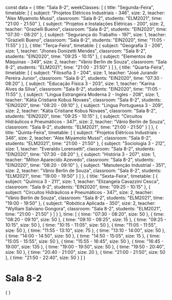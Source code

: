 const data = {
  title: "Sala 8-2",
  weekClasses: [
    {
      title: "Segunda-Feira",
      timetable: [
        {
          subject: "Projetos Elétricos Industriais - 346",
          size: 2,
          teacher: "Alex Miyamoto Mussi",
          classroom: "Sala 8-2",
          students: "ELM2021",
          time: "21:00 - 21:50"
        },
        {
          subject: "Projetos e Instalações Elétricas - 200",
          size: 2,
          teacher: "Grazielli Bueno",
          classroom: "Sala 8-2",
          students: "EIN2020",
          time: "07:30 - 08:20"
        },
        {
          subject: "Segurança do Trabalho - 197",
          size: 1,
          teacher: "Grazielli Bueno",
          classroom: "Sala 8-2",
          students: "EIN2020",
          time: "11:05 - 11:55"
        }
      ]
    },
    {
      title: "Terça-Feira",
      timetable: [
        {
          subject: "Geografia 3 - 206",
          size: 1,
          teacher: "Jhones Donizetti Mendes",
          classroom: "Sala 8-2",
          students: "EIN2020",
          time: "09:25 - 10:15"
        },
        {
          subject: "Elementos de Máquinas - 349",
          size: 2,
          teacher: "Vânio Berlin de Souza",
          classroom: "Sala 8-2",
          students: "ELM2021",
          time: "21:00 - 21:50"
        }
      ]
    },
    {
      title: "Quarta-Feira",
      timetable: [
        {
          subject: "Filosofia 3 - 204",
          size: 1,
          teacher: "José Jurandir Pereira Junior",
          classroom: "Sala 8-2",
          students: "EIN2020",
          time: "07:30 - 08:20"
        },
        {
          subject: "Educação Física 3 - 203",
          size: 1,
          teacher: "Karina Alves da Silva",
          classroom: "Sala 8-2",
          students: "EIN2020",
          time: "11:05 - 11:55"
        },
        {
          subject: "Lingua Estrangeira Moderna 2 - Ingles - 208",
          size: 1,
          teacher: "Kátia Cristiane Kobus Novaes",
          classroom: "Sala 8-2",
          students: "EIN2020",
          time: "08:20 - 09:10"
        },
        {
          subject: "Lingua Portuguesa 3 - 209",
          size: 2,
          teacher: "Kátia Cristiane Kobus Novaes",
          classroom: "Sala 8-2",
          students: "EIN2020",
          time: "09:25 - 10:15"
        },
        {
          subject: "Circuitos Hidráulicos e Pneumáticos - 347",
          size: 2,
          teacher: "Vânio Berlin de Souza",
          classroom: "Sala 8-2",
          students: "ELM2021",
          time: "21:00 - 21:50"
        }
      ]
    },
    {
      title: "Quinta-Feira",
      timetable: [
        {
          subject: "Projetos Elétricos Industriais - 346",
          size: 2,
          teacher: "Alex Miyamoto Mussi",
          classroom: "Sala 8-2",
          students: "ELM2021",
          time: "21:00 - 21:50"
        },
        {
          subject: "Sociologia 3 - 212",
          size: 1,
          teacher: "Everaldo Lorensetti",
          classroom: "Sala 8-2",
          students: "EIN2020",
          time: "07:30 - 08:20"
        },
        {
          subject: "História 3 - 207",
          size: 1,
          teacher: "Milton Aparecido Azevedo",
          classroom: "Sala 8-2",
          students: "EIN2020",
          time: "08:20 - 09:10"
        },
        {
          subject: "Manutenção Industrial - 351",
          size: 2,
          teacher: "Vânio Berlin de Souza",
          classroom: "Sala 8-2",
          students: "ELM2021",
          time: "19:00 - 19:50"
        }
      ]
    },
    {
      title: "Sexta-Feira",
      timetable: [
        {
          subject: "Química 3 - 211",
          size: 1,
          teacher: "Elizangela Cavazzini Cesca",
          classroom: "Sala 8-2",
          students: "EIN2020",
          time: "09:25 - 10:15"
        },
        {
          subject: "Circuitos Hidráulicos e Pneumáticos - 347",
          size: 2,
          teacher: "Vânio Berlin de Souza",
          classroom: "Sala 8-2",
          students: "ELM2021",
          time: "19:00 - 19:50"
        },
        {
          subject: "Robótica Aplicada - 350",
          size: 2,
          teacher: "Wylliam Salviano Gongora",
          classroom: "Sala 8-2",
          students: "ELM2021",
          time: "21:00 - 21:50"
        }
      ]
    }
  ],
  time: [
    {
      time: "07:30 - 08:20",
      size: 50
    },
    {
      time: "08:20 - 09:10",
      size: 50
    },
    {
      time: "09:10 - 09:25",
      size: 15
    },
    {
      time: "09:25 - 10:15",
      size: 50
    },
    {
      time: "10:15 - 11:05",
      size: 50
    },
    {
      time: "11:05 - 11:55",
      size: 50
    },
    {
      time: "11:55 - 13:10",
      size: 75
    },
    {
      time: "13:10 - 14:00",
      size: 50
    },
    {
      time: "14:00 - 14:50",
      size: 50
    },
    {
      time: "14:50 - 15:05",
      size: 15
    },
    {
      time: "15:05 - 15:55",
      size: 50
    },
    {
      time: "15:55 - 16:45",
      size: 50
    },
    {
      time: "16:45 - 19:00",
      size: 135
    },
    {
      time: "19:00 - 19:50",
      size: 50
    },
    {
      time: "19:50 - 20:40",
      size: 50
    },
    {
      time: "20:40 - 21:00",
      size: 20
    },
    {
      time: "21:00 - 21:50",
      size: 50
    },
    {
      time: "21:50 - 22:40",
      size: 50
    }
  ]
}

# Sala 8-2

<div>
    {
        <Grid
            title={data.title} 
            weekClasses={data.weekClasses} 
            time={data.time}
        />
    }
</div>